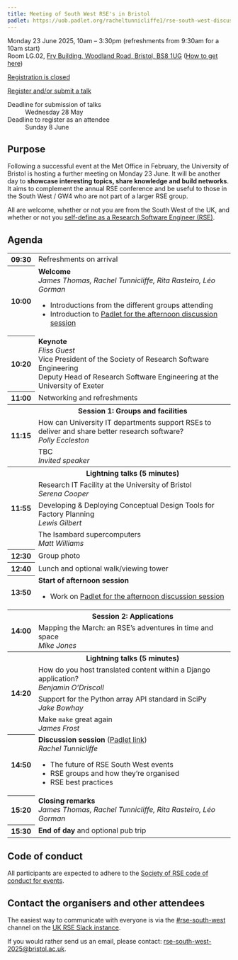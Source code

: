 ```yaml
---
title: Meeting of South West RSE's in Bristol
padlet: https://uob.padlet.org/racheltunnicliffe1/rse-south-west-discussion-esqgnrwbo8d39r4i
---
```


Monday 23 June 2025, 10am – 3:30pm (refreshments from 9:30am for a 10am start)<br>
Room LG.02, [Fry Building, Woodland Road, Bristol, BS8 1UG](https://maps.google.com/?q=Fry Building, Woodland Road, Bristol, BS8 1UG) ([How to get here](https://www.bristol.ac.uk/maps/how-to-get-here/))

[Registration is closed](){.btn .disabled}

::: {.content-hidden}
[Register and/or submit a talk](https://forms.office.com/e/1fF8uhB1Tb){.btn .btn-primary}

Deadline for submission of talks
: Wednesday 28 May

Deadline to register as an attendee
: Sunday 8 June
:::

## Purpose

Following a successful event at the Met Office in February, the University of Bristol is hosting a further meeting on Monday 23 June.
It will be another day to **showcase interesting topics, share knowledge and build networks**.
It aims to complement the annual RSE conference and be useful to those in the South West / GW4 who are not part of a larger RSE group.

All are welcome, whether or not you are from the South West of the UK, and whether or not you [self-define as a Research Software Engineer (RSE)](https://society-rse.org/what-is-an-rse/).

## Agenda

<table class="table">
  <tr>
    <th>09:30
    <td>Refreshments on arrival
  <tr>
    <th>10:00
    <td><strong>Welcome</strong><br>
      <em>James Thomas, Rachel Tunnicliffe, Rita Rasteiro, Léo Gorman</em>
      <ul>
        <li>Introductions from the different groups attending
        <li>Introduction to [Padlet for the afternoon discussion session]({{< meta padlet >}})
      </ul>
  <tr>
    <th>10:20
    <td><strong>Keynote</strong><br>
      <em>Fliss Guest</em><br>
      Vice President of the Society of Research Software Engineering<br>
      Deputy Head of Research Software Engineering at the University of Exeter
  <tr>
    <th>11:00
    <td>Networking and refreshments
  <tr>
    <th rowspan="3">11:15
    <th>Session 1: Groups and facilities
  <tr>
    <td>How can University IT departments support RSEs to deliver and share better research software?<br>
      <em>Polly Eccleston</em>
  <tr>
    <td>TBC<br>
      <em>Invited speaker</em>
  <tr>
    <th rowspan="4">11:55
    <th>Lightning talks (5 minutes)
  <tr>
    <td>Research IT Facility at the University of Bristol<br>
      <em>Serena Cooper</em>
  <tr>
    <td>Developing & Deploying Conceptual Design Tools for Factory Planning<br>
      <em>Lewis Gilbert</em>
  <tr>
    <td>The Isambard supercomputers<br>
      <em>Matt Williams</em>
  <tr>
    <th>12:30
    <td>Group photo
  <tr>
    <th>12:40
    <td>Lunch and optional walk/viewing tower
  <tr>
    <th>13:50
    <td><strong>Start of afternoon session</strong>
      <ul>
        <li>Work on [Padlet for the afternoon discussion session]({{< meta padlet >}})
  <tr>
    <th rowspan="2">14:00
    <th>Session 2: Applications
  <tr>
    <td>Mapping the March: an RSE's adventures in time and space<br>
      <em>Mike Jones</em>
  <tr>
    <th rowspan="4">14:20
    <th>Lightning talks (5 minutes)
  <tr>
    <td>How do you host translated content within a Django application?<br>
      <em>Benjamin O'Driscoll</em>
  <tr>
    <td>Support for the Python array API standard in SciPy<br>
      <em>Jake Bowhay</em>
  <tr>
    <td>Make `make` great again<br>
      <em>James Frost</em>
  <tr>
    <th>14:50
    <td><strong>Discussion session</strong> ([Padlet link]({{< meta padlet >}}))<br>
      <em>Rachel Tunnicliffe</em>
      <ul>
        <li>The future of RSE South West events
        <li>RSE groups and how they're organised
        <li>RSE best practices
      </ul>
  <tr>
    <th>15:20
    <td><strong>Closing remarks</strong><br>
      <em>James Thomas, Rachel Tunnicliffe, Rita Rasteiro, Léo Gorman</em>
  <tr>
    <th>15:30
    <td><strong>End of day</strong> and optional pub trip
</table>

## Code of conduct

All participants are expected to adhere to the [Society of RSE code of conduct for events](https://society-rse.org/about/policies/code-of-conduct/).

## Contact the organisers and other attendees

The easiest way to communicate with everyone is via the [#rse-south-west](https://ukrse.slack.com/archives/C085EGAULJ3) channel on the [UK RSE Slack instance](https://ukrse.slack.com/signup?redir=/archives/C085EGAULJ3).

If you would rather send us an email, please contact: <rse-south-west-2025@bristol.ac.uk>.
